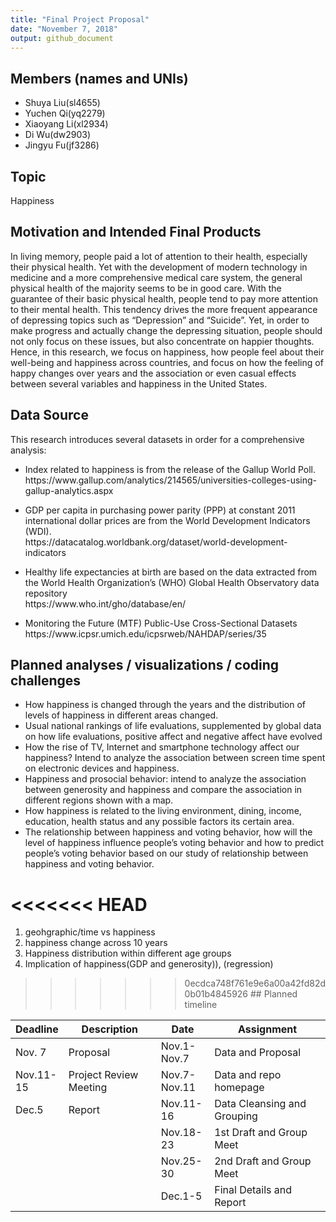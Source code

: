 ```yaml
---
title: "Final Project Proposal"
date: "November 7, 2018"
output: github_document
---
```



## Members (names and UNIs)
* Shuya Liu(sl4655)
* Yuchen Qi(yq2279)
* Xiaoyang Li(xl2934)
* Di Wu(dw2903)
* Jingyu Fu(jf3286)

## Topic

Happiness

## Motivation and Intended Final Products

In living memory, people paid a lot of attention to their health, especially their physical health. Yet with the development of modern technology in medicine and a more comprehensive medical care system, the general physical health of the majority seems to be in good care. With the guarantee of their basic physical health, people tend to pay more attention to their mental health. This tendency drives the more frequent appearance of depressing topics such as “Depression” and “Suicide”. Yet, in order to make progress and actually change the depressing situation, people should not only focus on these issues, but also concentrate on happier thoughts. Hence, in this research, we focus on happiness, how people feel about their well-being and happiness across countries, and focus on how the feeling of happy changes over years and the association or even casual effects between several variables and happiness in the United States.  

## Data Source

This research introduces several datasets in order for a comprehensive analysis:  

* Index related to happiness is from the release of the Gallup World Poll.  
https://www.gallup.com/analytics/214565/universities-colleges-using-gallup-analytics.aspx  

* GDP per capita in purchasing power parity (PPP) at constant 2011 international dollar prices are from the World Development Indicators (WDI).  
https://datacatalog.worldbank.org/dataset/world-development-indicators  

* Healthy life expectancies at birth are based on the data extracted from the World Health Organization’s (WHO) Global Health Observatory data repository  
https://www.who.int/gho/database/en/  
* Monitoring the Future (MTF) Public-Use Cross-Sectional Datasets  
https://www.icpsr.umich.edu/icpsrweb/NAHDAP/series/35

## Planned analyses / visualizations / coding challenges
* How happiness is changed through the years and the distribution of levels of happiness in different areas changed.
* Usual national rankings of life evaluations, supplemented by global data on how life evaluations, positive affect and negative affect have evolved
* How the rise of TV, Internet and smartphone technology affect our happiness?
Intend to analyze the association between screen time spent on electronic devices and happiness.
* Happiness and prosocial behavior: intend to analyze the association between generosity and happiness and compare the association in different regions shown with a map.
* How happiness is related to the living environment, dining, income, education, health status and any possible factors its certain area. 
* The relationship between happiness and voting behavior, how will the level of happiness influence people’s voting behavior and how to predict people’s voting behavior based on our study of relationship between happiness and voting behavior.


<<<<<<< HEAD
=======
###########
1. geohgraphic/time vs happiness
2. happiness change across 10 years
3. Happiness distribution within different age groups
4. Implication of happiness(GDP and generosity)), (regression)

>>>>>>> 0ecdca748f761e9e6a00a42fd82d0b01b4845926
## Planned timeline

|Deadline	 | Description          | Date        | Assignment                 
|----------|----------------------|-------------|----------------------------
|Nov. 7	   |Proposal	             |Nov.1-Nov.7	 |Data and Proposal           
|Nov.11-15 |Project Review Meeting |Nov.7-Nov.11 |	Data and repo homepage     
|Dec.5	   |Report	               |Nov.11-16    |	Data Cleansing and Grouping
|          |    		               |Nov.18-23	   |1st Draft and Group Meet    
|          |    		               |Nov.25-30	   |2nd Draft and Group Meet  
|          |    		               |Dec.1-5	     |Final Details and Report    
